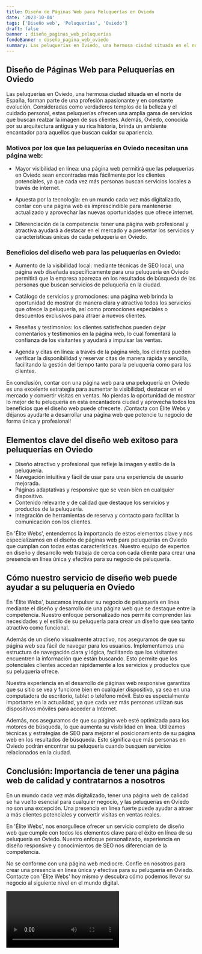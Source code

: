 ```yaml
---
title: Diseño de Páginas Web para Peluquerías en Oviedo
date: '2023-10-04'
tags: ['Diseño web', 'Peluquerías', 'Oviedo']
draft: false
banner : diseño_paginas_web_peluquerías
fondoBanner : diseño_pagina_web_oviedo
summary: Las peluquerías en Oviedo, una hermosa ciudad situada en el norte de España, forman parte de una profesión apasionante y en constante evolución. Consideradas como verdaderos templos de la belleza y el cuidado personal, estas peluquerías ofrecen una amplia gama de servicios que buscan realzar la imagen de sus clientes. Además, Oviedo, conocida por su arquitectura antigua y su rica historia, brinda un ambiente encantador para aquellos que buscan cuidar su apariencia.
---
```


## Diseño de Páginas Web para Peluquerías en Oviedo

Las peluquerías en Oviedo, una hermosa ciudad situada en el norte de España, forman parte de una profesión apasionante y en constante evolución. Consideradas como verdaderos templos de la belleza y el cuidado personal, estas peluquerías ofrecen una amplia gama de servicios que buscan realzar la imagen de sus clientes. Además, Oviedo, conocida por su arquitectura antigua y su rica historia, brinda un ambiente encantador para aquellos que buscan cuidar su apariencia.

### Motivos por los que las peluquerías en Oviedo necesitan una página web:

- Mayor visibilidad en línea: una página web permitirá que las peluquerías en Oviedo sean encontradas más fácilmente por los clientes potenciales, ya que cada vez más personas buscan servicios locales a través de internet.

- Apuesta por la tecnología: en un mundo cada vez más digitalizado, contar con una página web es imprescindible para mantenerse actualizado y aprovechar las nuevas oportunidades que ofrece internet.

- Diferenciación de la competencia: tener una página web profesional y atractiva ayudará a destacar en el mercado y a presentar los servicios y características únicas de cada peluquería en Oviedo.

### Beneficios del diseño web para las peluquerías en Oviedo:

- Aumento de la visibilidad local: mediante técnicas de SEO local, una página web diseñada específicamente para una peluquería en Oviedo permitirá que la empresa aparezca en los resultados de búsqueda de las personas que buscan servicios de peluquería en la ciudad.

- Catálogo de servicios y promociones: una página web brinda la oportunidad de mostrar de manera clara y atractiva todos los servicios que ofrece la peluquería, así como promociones especiales o descuentos exclusivos para atraer a nuevos clientes.

- Reseñas y testimonios: los clientes satisfechos pueden dejar comentarios y testimonios en la página web, lo cual fomentará la confianza de los visitantes y ayudará a impulsar las ventas.

- Agenda y citas en línea: a través de la página web, los clientes pueden verificar la disponibilidad y reservar citas de manera rápida y sencilla, facilitando la gestión del tiempo tanto para la peluquería como para los clientes.

En conclusión, contar con una página web para una peluquería en Oviedo es una excelente estrategia para aumentar la visibilidad, destacar en el mercado y convertir visitas en ventas. No pierdas la oportunidad de mostrar lo mejor de tu peluquería en esta encantadora ciudad y aprovecha todos los beneficios que el diseño web puede ofrecerte. ¡Contacta con Élite Webs y déjanos ayudarte a desarrollar una página web que potencie tu negocio de forma única y profesional!

<GifSeo />

<Cta />

## Elementos clave del diseño web exitoso para peluquerías en Oviedo

- Diseño atractivo y profesional que refleje la imagen y estilo de la peluquería.
- Navegación intuitiva y fácil de usar para una experiencia de usuario mejorada.
- Páginas adaptativas y responsive que se vean bien en cualquier dispositivo.
- Contenido relevante y de calidad que destaque los servicios y productos de la peluquería.
- Integración de herramientas de reserva y contacto para facilitar la comunicación con los clientes.

En 'Élite Webs', entendemos la importancia de estos elementos clave y nos especializamos en el diseño de páginas web para peluquerías en Oviedo que cumplan con todas estas características. Nuestro equipo de expertos en diseño y desarrollo web trabaja de cerca con cada cliente para crear una presencia en línea única y efectiva para su negocio de peluquería.

## Cómo nuestro servicio de diseño web puede ayudar a su peluquería en Oviedo

En 'Élite Webs', buscamos impulsar su negocio de peluquería en línea mediante el diseño y desarrollo de una página web que se destaque entre la competencia. Nuestro enfoque personalizado nos permite comprender las necesidades y el estilo de su peluquería para crear un diseño que sea tanto atractivo como funcional.

Además de un diseño visualmente atractivo, nos aseguramos de que su página web sea fácil de navegar para los usuarios. Implementamos una estructura de navegación clara y lógica, facilitando que los visitantes encuentren la información que están buscando. Esto permite que los potenciales clientes accedan rápidamente a los servicios y productos que su peluquería ofrece.

Nuestra experiencia en el desarrollo de páginas web responsive garantiza que su sitio se vea y funcione bien en cualquier dispositivo, ya sea en una computadora de escritorio, tablet o teléfono móvil. Esto es especialmente importante en la actualidad, ya que cada vez más personas utilizan sus dispositivos móviles para acceder a Internet.

Además, nos aseguramos de que su página web esté optimizada para los motores de búsqueda, lo que aumenta su visibilidad en línea. Utilizamos técnicas y estrategias de SEO para mejorar el posicionamiento de su página web en los resultados de búsqueda. Esto significa que más personas en Oviedo podrán encontrar su peluquería cuando busquen servicios relacionados en la ciudad.

## Conclusión: Importancia de tener una página web de calidad y contratarnos a nosotros

En un mundo cada vez más digitalizado, tener una página web de calidad se ha vuelto esencial para cualquier negocio, y las peluquerías en Oviedo no son una excepción. Una presencia en línea fuerte puede ayudar a atraer a más clientes potenciales y convertir visitas en ventas reales.

En 'Élite Webs', nos enorgullece ofrecer un servicio completo de diseño web que cumple con todos los elementos clave para el éxito en línea de su peluquería en Oviedo. Nuestro enfoque personalizado, experiencia en diseño responsive y conocimientos de SEO nos diferencian de la competencia.

No se conforme con una página web mediocre. Confíe en nosotros para crear una presencia en línea única y efectiva para su peluquería en Oviedo. Contacte con 'Élite Webs' hoy mismo y descubra cómo podemos llevar su negocio al siguiente nivel en el mundo digital.

<Video />

<CtaBot job='Peluquerías' city='Oviedo'/>

<Gmaps query='Oviedo+españa+maps' />